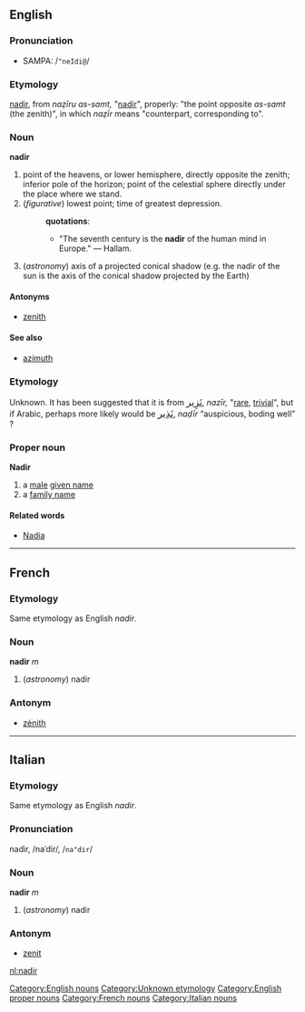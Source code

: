 ==English==
===Pronunciation===
*SAMPA: /<tt>"neIdi@</tt>/
===Etymology===
{{ML.}} [[nadir]], from {{Arab.}} 
{{ARchar|[[نظير اسمت|نَظِيرُ السَّمْت]]}} ''naẓīru as-samt,'' "[[nadir]]", properly: "the point opposite 
{{ARchar|[[سمت|السَمْتُ]]}} ''as-samt'' (the zenith)", in which 
{{ARchar|[[نظير|نَظِير]]}} ''naẓīr'' means "counterpart, corresponding to".

===Noun===
[[Category:English nouns]]
'''nadir'''
#point of the heavens, or lower hemisphere, directly opposite the zenith; inferior pole of the horizon; point of the celestial sphere directly under the place where we stand.
#(''figurative'') lowest point; time of greatest depression.
#:'''quotations''':
#:*"The seventh century is the '''nadir''' of the human mind in Europe." &mdash; Hallam.
#(''astronomy'') axis of a projected conical shadow (e.g. the nadir of the sun is the axis of the conical shadow projected by the Earth)
====Antonyms====
*[[zenith]]

====See also====
* [[azimuth]]

===Etymology===
Unknown.  It has been suggested that it is from {{Arab.}} <big>[[نزير|نَزِير]]</big>, ''nazīr,'' "[[rare]], [[trivial]]", but if Arabic, perhaps more likely would be <big>[[نذير|نَذِير]]</big>, ''naḍīr'' “auspicious, boding well” ?

[[Category:Unknown etymology]]

===Proper noun===
[[Category:English proper nouns]]
'''Nadir'''
# a [[male]] [[given name]]
# a [[family name]]

====Related words====
* [[Nadia]]

----

==French==
===Etymology===
Same etymology as English ''nadir''.
===Noun===
[[Category:French nouns]]
'''nadir''' ''m''

# (''astronomy'') nadir

===Antonym===
*[[zénith]]

----

==Italian==
===Etymology===
Same etymology as English ''nadir''.
===Pronunciation===
nadìr, /naˈdir/, /<tt>na"dir</tt>/
===Noun===
[[Category:Italian nouns]]
'''nadir''' ''m''

# (''astronomy'') nadir

===Antonym===
*[[zenit]]

[[nl:nadir]]